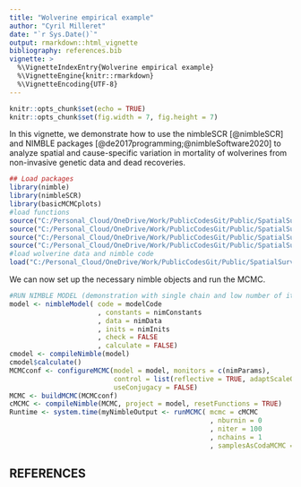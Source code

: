 ```yaml
---
title: "Wolverine empirical example"
author: "Cyril Milleret"
date: "`r Sys.Date()`"
output: rmarkdown::html_vignette
bibliography: references.bib
vignette: >
  %\VignetteIndexEntry{Wolverine empirical example}
  %\VignetteEngine{knitr::rmarkdown}
  %\VignetteEncoding{UTF-8}
---
```

  
```r
knitr::opts_chunk$set(echo = TRUE)
knitr::opts_chunk$set(fig.width = 7, fig.height = 7) 
```

In this vignette, we demonstrate how to use the nimbleSCR [@nimbleSCR] and NIMBLE packages [@de2017programming;@nimbleSoftware2020] to analyze spatial and cause-specific variation in mortality of wolverines from non-invasive genetic data and dead recoveries. 


```r
## Load packages
library(nimble)
library(nimbleSCR)
library(basicMCMCplots)
#load functions 
source("C:/Personal_Cloud/OneDrive/Work/PublicCodesGit/Public/SpatialSurvivalOPSCR/sampler_categorical_general1.R")
source("C:/Personal_Cloud/OneDrive/Work/PublicCodesGit/Public/SpatialSurvivalOPSCR/dcatState2Dead.R")
source("C:/Personal_Cloud/OneDrive/Work/PublicCodesGit/Public/SpatialSurvivalOPSCR/calculateDensity.R")
source("C:/Personal_Cloud/OneDrive/Work/PublicCodesGit/Public/SpatialSurvivalOPSCR/dbin_LESS_Cached_MultipleCovResponse.R")
#load wolverine data and nimble code 
load("C:/Personal_Cloud/OneDrive/Work/PublicCodesGit/Public/SpatialSurvivalOPSCR/WolverineData.RData")
```

We can now set up the necessary nimble objects and run the MCMC.  

```r

#RUN NIMBLE MODEL (demonstration with single chain and low number of iterations)
model <- nimbleModel( code = modelCode
                      , constants = nimConstants
                      , data = nimData
                      , inits = nimInits
                      , check = FALSE       
                      , calculate = FALSE)  
cmodel <- compileNimble(model)
cmodel$calculate()
MCMCconf <- configureMCMC(model = model, monitors = c(nimParams),
                          control = list(reflective = TRUE, adaptScaleOnly = TRUE),
                          useConjugacy = FALSE) 
MCMC <- buildMCMC(MCMCconf)
cMCMC <- compileNimble(MCMC, project = model, resetFunctions = TRUE)
Runtime <- system.time(myNimbleOutput <- runMCMC( mcmc = cMCMC
                                                  , nburnin = 0
                                                  , niter = 100
                                                  , nchains = 1
                                                  , samplesAsCodaMCMC = TRUE))

```

## REFERENCES
